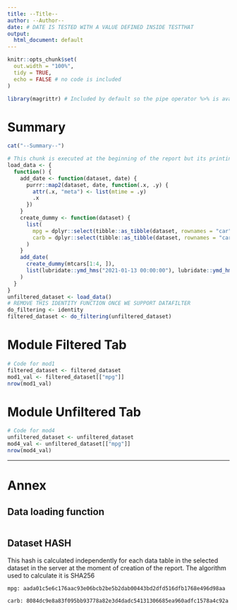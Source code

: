 ```yaml
---
title: --Title--
author: --Author--
date: # DATE IS TESTED WITH A VALUE DEFINED INSIDE TESTTHAT
output:
  html_document: default
---
```


```r
knitr::opts_chunk$set(
  out.width = "100%",
  tidy = TRUE,
  echo = FALSE # no code is included
)

library(magrittr) # Included by default so the pipe operator %>% is available
```

# Summary

```r
cat("--Summary--")
```

```r
# This chunk is executed at the beginning of the report but its printing is deferred to the end of the report
load_data <- {
  function() {
    add_date <- function(dataset, date) {
      purrr::map2(dataset, date, function(.x, .y) {
        attr(.x, "meta") <- list(mtime = .y)
        .x
      })
    }
    create_dummy <- function(dataset) {
      list(
        mpg = dplyr::select(tibble::as_tibble(dataset, rownames = "car"), car, mpg),
        carb = dplyr::select(tibble::as_tibble(dataset, rownames = "car"), car, carb)
      )
    }
    add_date(
      create_dummy(mtcars[1:4, ]),
      list(lubridate::ymd_hms("2021-01-13 00:00:00"), lubridate::ymd_hms("2021-01-14 00:00:00"))
    )
  }
}
unfiltered_dataset <- load_data()
# REMOVE THIS IDENTITY FUNCTION ONCE WE SUPPORT DATAFILTER
do_filtering <- identity
filtered_dataset <- do_filtering(unfiltered_dataset)
```

# Module Filtered Tab
```r
# Code for mod1
filtered_dataset <- filtered_dataset
mod1_val <- filtered_dataset[["mpg"]]
nrow(mod1_val)
```

# Module Unfiltered Tab
```r
# Code for mod4
unfiltered_dataset <- unfiltered_dataset
mod4_val <- unfiltered_dataset[["mpg"]]
nrow(mod4_val)
```

---
# Annex

## Data loading function

```r
```

## Dataset HASH

This hash is calculated independently for each data table in the selected dataset in the server at the moment of creation of the report. The algorithm used to calculate it is SHA256

```
mpg: aada01c5e6c176aac93e06bcb2be5b2dab00443bd2dfd516dfb1768e496d98aa

carb: 8084dc9e8a83f095bb93778a82e3d4dadc54131306685ea960adfc1578a4c92a
```


